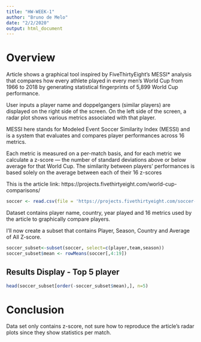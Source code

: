 ```yaml
---
title: "HW-WEEK-1"
author: "Bruno de Melo"
date: "2/2/2020"
output: html_document
---
```


# Overview

Article shows a graphical tool inspired by FiveThirtyEight's MESSI* analysis that compares how every athlete played in every men’s World Cup from 1966 to 2018 by generating statistical fingerprints of 5,899 World Cup performance.

User inputs a player name and doppelgangers (similar players) are displayed on the right side of the screen. On the left side of the screen, a radar plot shows various metrics associated with that player.

MESSI here stands for Modeled Event Soccer Similarity Index (MESSI) and is a system that evaluates and compares player performances across 16 metrics. 

Each metric is measured on a per-match basis, and for each metric we calculate a z-score — the number of standard deviations above or below average for that World Cup. The similarity between players’ performances is based solely on the average between each of their 16 z-scores 

This is the article link:
https://projects.fivethirtyeight.com/world-cup-comparisons/

```r

soccer <- read.csv(file = 'https://projects.fivethirtyeight.com/soccer-api/international/2018/world_cup_comparisons.csv')
```

Dataset contains player name, country, year played and 16 metrics used by the article to graphically compare players.

I'll now create a subset that contains Player, Season, Country and Average of All Z-score. 

```r
soccer_subset<-subset(soccer, select=c(player,team,season))
soccer_subset$mean <- rowMeans(soccer[,4:19])

```
## Results Display - Top 5 player

```r
head(soccer_subset[order(-soccer_subset$mean),], n=5)

```



# Conclusion

Data set only contains z-score, not sure how to reproduce the article's radar plots since they show statistics per match. 

